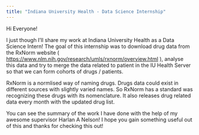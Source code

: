 ```yaml
---
title: "Indiana University Health - Data Science Internship"
---
```


Hi Everyone!

I just though I'll share my work at Indiana University Health as a Data Science Intern! The goal of this internship was to download drug data from the RxNorm website ( [https://www.nlm.nih.gov/research/umls/rxnorm/overview.html](https://nam12.safelinks.protection.outlook.com/?url=https%3A%2F%2Fwww.nlm.nih.gov%2Fresearch%2Fumls%2Frxnorm%2Foverview.html&data=05%7C01%7Cpvenkatesh%40iuhealth.org%7Ce1896e7456b04d4a4d2a08da73f4e432%7Cd9d470633f5e4de9bf99f083657fa0fe%7C0%7C0%7C637949792880867184%7CUnknown%7CTWFpbGZsb3d8eyJWIjoiMC4wLjAwMDAiLCJQIjoiV2luMzIiLCJBTiI6Ik1haWwiLCJXVCI6Mn0%3D%7C3000%7C%7C%7C&sdata=saxlJmUnKlcdMnIim33tSTAP2F0PJdNB9oKgI3VeIto%3D&reserved=0) ), analyse this data and try to merge the data related to patient in the IU Health Server so that we can form cohorts of drugs / patients.

RxNorm is a normlised way of naming drugs. Drugs data could exist in different sources with slightly varied names. So RxNorm has a standard was recognizing these drugs with its nomenclature. It also releases drug related data every month with the updated drug list.

You can see the summary of the work I have done with the help of my awesome supervisor Harlan A Nelson! I hope you gain something useful out of this and thanks for checking this out!
